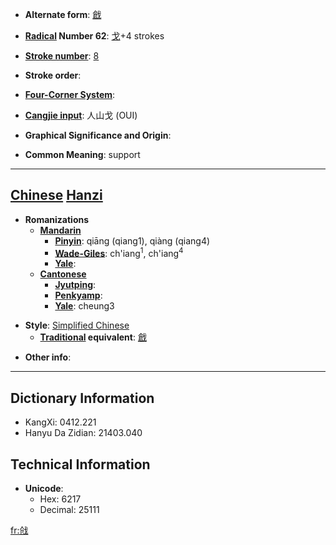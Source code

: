 * '''Alternate form''': [[戧]]

* '''[[Wiktionary:Chinese radical index| Radical]] Number 62''': [[Wiktionary:Chinese radical index 戈|戈]]+4 strokes

* '''[[Wiktionary:Chinese total strokes index|Stroke number]]''': [[Wiktionary:Chinese total strokes index 8|8]]

* '''Stroke order''': 

* '''[[Wiktionary:Chinese four corner index|Four-Corner System]]''': 

* '''[[Wiktionary:Chinese Cangjie index|Cangjie input]]''': 人山戈 (OUI)

* '''Graphical Significance and Origin''': 

* '''Common Meaning''': support

----

== [[Chinese]] [[Hanzi]] ==

* '''Romanizations'''
** '''[[Mandarin]]'''
*** '''[[Pinyin]]''': qiāng (qiang1), qiàng (qiang4)
*** '''[[Wade-Giles]]''': ch'iang<sup>1</sup>, ch'iang<sup>4</sup>
*** '''[[Yale]]''': 
** '''[[Cantonese]]'''
*** '''[[Jyutping]]''':
*** '''[[Penkyamp]]''': 
*** '''[[Yale]]''': cheung3

* '''Style''': [[Simplified Chinese]] 
** '''[[Traditional Chinese|Traditional]] equivalent''': [[戧]]

* '''Other info''': 

----

== Dictionary Information ==

* KangXi: 0412.221
* Hanyu Da Zidian: 21403.040

== Technical Information ==

* '''Unicode''':
** Hex: 6217
** Decimal: 25111

[[fr:戗]]